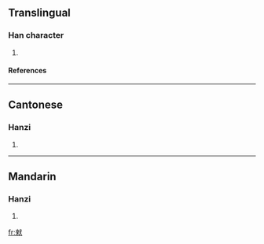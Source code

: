 ==Translingual==
===Han character===
{{Han char|rn=94|rad=犬|as=08|sn=12|four=4393<sub>4</sub>|canj=木人戈大 (DOIK), X木人戈大 (XDOIK)}}
# {{defn|Han|sort=犬08}}
====References====
{{Han ref|kx=0712.230|dkj=20470|dj=1124.250|hdz=21351.010|uh=730C|ud=29452|bh=DA79|bd=55929}}

----
==Cantonese==
===Hanzi===
{{yue-hanzi|jyut=|y=yan6}}
# {{defn|Cantonese}}

----
==Mandarin==
===Hanzi===
{{cmn-hanzi|pin=[[yìn]] (yin4)|wg=yin<sup>4</sup>}}
# {{defn|Mandarin}}

[[fr:猌]]
